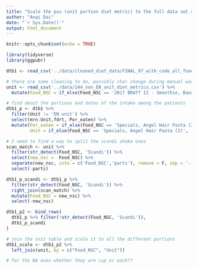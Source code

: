 ```yaml
---
title: "Scale the psu (unit portion diet metric) to the full data set and add EN"
author: "Anqi Dai"
date: "`r Sys.Date()`"
output: html_document
---
```


```r
knitr::opts_chunk$set(echo = TRUE)
```

```r
library(tidyverse)
library(ggpubr)
```

```r
dtb1 <- read_csv('../data/cleaned_diet_data/FINAL_97_with_code_all_foods_drt_with_EN_finalized.csv')

# there are some cleaning to do, possibly char change during manual work at the spreadsheet  
unit <- read_csv('../data/144_non_EN_unit_diet_metrics.csv') %>% 
  mutate(Food_NSC = if_else(Food_NSC == '2017 BRATT II - Smoothie, Banana Nut', '2017 BRATT II, Smoothie, Banana Nut', Food_NSC))

# find about the portions and dates of the intake among the patients
dtb1_p <- dtb1 %>% 
  filter(Unit != 'EN unit') %>% 
  select(mrn:Unit,fdrt, Por_eaten) %>% 
  mutate(Por_eaten = if_else(Food_NSC == 'Specials, Angel Hair Pasta (2)', 0.75, Por_eaten),
         Unit = if_else(Food_NSC == 'Specials, Angel Hair Pasta (2)', 'cup', Unit))
```

```r
# I need to find a way to split the scandi shake ones 
scan_match <- unit %>% 
  filter(str_detect(Food_NSC, 'Scandi')) %>% 
  select(new_nsc =  Food_NSC) %>% 
  separate(new_nsc, into = c('Food_NSC','parts'), remove = F, sep = '--') %>% 
  select(-parts)

dtb1_p_scandi <- dtb1_p %>% 
  filter(str_detect(Food_NSC, 'Scandi')) %>% 
  right_join(scan_match) %>% 
  mutate(Food_NSC = new_nsc) %>% 
  select(-new_nsc)

dtb1_p2 <- bind_rows(
  dtb1_p %>% filter(!str_detect(Food_NSC, 'Scandi')),
  dtb1_p_scandi
)

# join the unit table and scale it to all the different portions
dtb1_scale <- dtb1_p2 %>% 
  left_join(unit, by = c("Food_NSC", "Unit")) 

# for the NA ones whether they are cup or each??
```

```r

  
```

